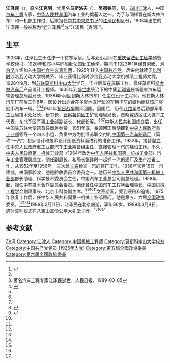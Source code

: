 {{for|其他同名的人物及事件|江泽民 (消歧义)}}
'''江泽民'''（{{bd|1903年|1月20日|1989年|2月11日|catIdx=Jiang江}}），原名'''江克明'''，曾用名'''马斯洛夫'''（{{lang|ru|Маслов}}）、'''吴德铭'''等，男，[[四川|四川]][[江津区|江津]]人，中国[[汽车工程|汽车工程]]专家，[[中华人民共和国|中华人民共和国]]汽车工业的奠基人之一。为了与同样曾在斯大林汽车厂和一机部工作过、后来担任[[中共中央总书记|中共中央总书记]]的[[江泽民|江泽民]]相区分，1903年出生的江泽民一般被称为“老江泽民”<ref>{{cite book|title=李鹏回忆录（1928－1983）|publisher=中央文献出版社、中国电力出版社|author=李鹏|year=2014|page=118}}</ref>或“江泽民（克明）”。

== 生平 ==
1903年，江泽民生于江津一个贫寒家庭。后与[[邓小平|邓小平]]同在[[重庆|重庆]][[留法勤工俭学|留法勤工俭学]]预备学校读书。1920年和邓小平同船赴[[法国|法国]]勤工俭学，期间于1923年1月经[[聂荣臻|聂荣臻]]、[[刘伯坚|刘伯坚]]介绍加入[[中国社会主义青年团|中国社会主义青年团]]，1925年转入[[中国共产党|中国共产党]]。后来他就读于[[比利时|比利时]]沙洛瓦劳动大学机械系，毕业获得比利时沙洛瓦劳动大学机械系工程师文凭。1926年9月，到[[苏联|苏联]][[莫斯科中山大学|莫斯科中山大学]]学习。毕业后留在苏联工作，曾任莫斯科[[利哈乔夫汽车厂|斯大林汽车厂]]产品设计工程师。1935年到[[盛世才|盛世才]]统治下的中国[[新疆省|新疆省]]任新疆省汽车运输管理总局副局长，1938年5月回到斯大林汽车厂任主任设计工程师。他在斯大林汽车厂前后工作8年，因设计出适合在多雪地区行驶的军用卡车的结构而获该厂奖励小汽车一辆。<ref name="bast"/><ref name=rmrb>著名汽车工程专家江泽民逝世，人民日报，1989-03-05</ref><ref name=rmw>{{Cite web |url=http://www.people.com.cn/GB/paper1668/9768/898790.html |title=斯人百年——记比中国汽车大50岁的汽车技术专家，人民网，2003-07-22 |access-date=2016-09-15 |archive-date=2019-06-08 |archive-url=https://web.archive.org/web/20190608035658/http://www.people.com.cn/GB/paper1668/9768/898790.html |dead-url=no }}</ref>1941年[[抗日战争|抗日战争]]期间回国。回国后，历任[[八路军|八路军]]总后勤部军事工业局技术处处长、秘书长，[[晋察冀边区|晋察冀边区]]工矿管理局局长，晋察冀边区驻大连军工代表，东北军区军事工业部副部长、代部长等。<ref name="bast"/><ref name=rmrb/><ref name=rmw/>[[中华人民共和国|中华人民共和国]]成立后，出任中国驻苏联大使馆首任商务参赞。1951年底，奉调回国后随即到[[中央人民政府重工业部|中央人民政府重工业部]]领导一个四人小组，负责中方为批准苏联交付的[[中国第一汽车制造厂|中国第一汽车制造厂]]（简称“一汽”）初步设计和技术设计图纸资料而进行的准备工作。1952年，接替[[郭力_(1916年)|郭力]]任中央人民政府重工业部汽车工业筹备组主任，直接管理一汽的建设工作。不久，[[中央人民政府第一机械工业部|中央人民政府第一机械工业部]]（1954年改为[[中华人民共和国第一机械工业部|中华人民共和国第一机械工业部]]）汽车工业管理局成立，他任副局长，和局长[[张逢时|张逢时]]一起抓一汽的建厂及生产准备工作，从1952年至1956年，三次赴[[长春|长春]]检查一汽的建厂工作。1956年10月15日一汽建成，由国家验收，他是验收委员会委员之一。他历任[[中华人民共和国第一机械工业部|中华人民共和国第一机械工业部]]部长助理、科学技术委员会主任，中国汽车工业总公司副总经理。1958年起，担任中苏技术合作委员会委员。他还曾任[[中国汽车工程学会|中国汽车工程学会]]理事长、[[中国机械工程学会|中国机械工程学会]]副理事长、北京市科协副主席。<ref name="bast">{{cite web|url=http://www.bast.net.cn/kjzt/kx40zn/ljld/5977.shtml|title=江泽民|publisher=北京市科协|archiveurl=https://web.archive.org/web/20050205125418/http://www.bast.net.cn/kjzt/kx40zn/ljld/5977.shtml|archivedate=2005-02-05|deadurl=yes}}</ref><ref>{{cite book|title=中国当代社会活动家辞典|publisher=学苑出版社|year=1990|author=雍桂良}}</ref><ref name=rmrb/><ref name=rmw/>[[文革|文革]]期间，受到诬陷和迫害。1975年恢复工作后，任中华人民共和国第一机械工业部顾问。他是第五、六届[[全国政协|全国政协]]委员。<ref name="bast" /><ref name=rmrb/><ref name=rmw/>1989年2月11日，江泽民在北京病逝，享年86岁。1989年3月4日，遗体告别仪式在[[八宝山革命公墓|八宝山革命公墓]]大礼堂举行。<ref name="bast" /><ref name=rmrb/><ref name=rmw/>

== 参考文献 ==
{{reflist}}

{{中华人民共和国科学技术协会第一届全国委员会}}

{{Authority control}}
{{DEFAULTSORT:Jiang江}}
[[Category:江姓|Ze泽]]
[[Category:江津人|Category:江津人]]
[[Category:中国机械工程师|Category:中国机械工程师]]
[[Category:莫斯科中山大学校友|Category:莫斯科中山大学校友]]
[[Category:中国共产党党员_(1925年入党)|Category:中国共产党党员 (1925年入党)]]
[[Category:第五屆全國政協委員|Category:第五屆全國政協委員]]
[[Category:第六屆全國政協委員|Category:第六屆全國政協委員]]